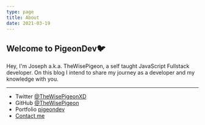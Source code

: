 ```yaml
---
type: page
title: About
date: 2021-03-19
---
```


## Welcome to PigeonDev🐦

Hey, I'm Joseph a.k.a. TheWisePigeon, a self taught JavaScript Fullstack developer. On this blog I intend to share my journey as a developer and my knowledge with you.

---


- Twitter [@TheWisePigeonXD](https://twitter.com/TheWisePigeonXD)
- GitHub [@TheWisePigeon](https://github.com/TheWisePigeon)
- Portfolio [pigeondev](https://pigeondev.vercel.app)
- [Contact me](mailto:josephdogbevi2002@gmail.com)

<Sub/>
